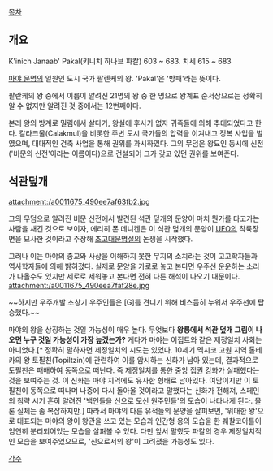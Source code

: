 [[목차]]
== 개요 ==
K'inich Janaab' Pakal(키니치 하나브 파칼)
603 ~ 683. 치세 615 ~ 683

[[마야 문명]]의 일원인 도시 국가 팔렌케의 왕. 'Pakal'은 '방패'라는 뜻이다.

팔란케의 왕 중에서 이름이 알려진 21명의 왕 중 한 명으로 왕계표 순서상으로는 정확히 알 수 없지만 알려진 것 중에서는 12번째이다.

본래 왕의 방계로 밀림에서 살다가, 왕실에 후사가 없자 귀족들에 의해 추대되었다고 한다. 칼라크물(Calakmul)을 비롯한 주변 도시 국가들의 압력을 이겨내고 정복 사업을 벌였으며, 대대적인 건축 사업을 통해 권위를 과시하였다. 그의 무덤은 왕묘인 동시에 신전('비문의 신전'이라는 이름이다)으로 건설되어 그가 갖고 있던 권위를 보여준다.

== 석관덮개 ==
attachment:/a0011675_490ee7af63fb2.jpg

그의 무덤으로 알려진 비문 신전에서 발견된 석관 덮개의 문양이 마치 뭔가를 타고가는 사람을 새긴 것으로 보이자, 에리히 폰 데니켄은 이 석관 덮개의 문양이 [[UFO]]의 착륙장면을 묘사한 것이라고 주장해 [[초고대문명설]]의 논쟁을 시작했다.

그러나 이는 마야의 종교와 사상을 이해하지 못한 무지의 소치라는 것이 고고학자들과 역사학자들에 의해 밝혀졌다. 실제로 문양을 가로로 놓고 본다면 우주선 운운하는 소리가 나올수도 있지만 세로로 세워놓고 본다면 전혀 다른 해석이 나오기 때문이다. 
attachment:/a0011675_490eea7faf28e.jpg

~~하지만 우주개발 초창기 우주인들은 [G]를 견디기 위해 비스듬히 누워서 우주선에 탑승했다.~~

마야의 왕을 상징하는 것일 가능성이 매우 높다. 무엇보다 '''왕릉에서 석관 덮개 그림이 나오면 누구 것일 가능성이 가장 높겠는가?''' 게다가 마야는 이집트와 같은 제정일치 사회는 아니었다.[* 정확히 말하자면 제정일치의 시도는 있었다. 10세기 멕시코 고원 지역 톨테카의 왕 토필친(Topiltzin)에 관련하여 이를 암시하는 신화가 남아 있는데, 결과적으로 토필친은 패배하여 동쪽으로 떠난다. 즉 제정일치를 통한 중앙 집권 강화가 실패했다는 것을 보여주는 것. 이 신화는 마야 지역에도 유사한 형태로 남아있다. 여담이지만 이 토필친이 동쪽으로 떠나며 나중에 다시 돌아올 것이라고 말했다는 신화가 전해져, 스페인의 침략 시기 흔히 알려진 '백인들을 신으로 모신 원주민들'의 모습이 나타나게 된다. 물론 실체는 좀 복잡하지만.] 따라서 마야의 다른 유적들의 문양을 살펴보면, '위대한 왕'으로 대표되는 마야의 왕이 왕관을 쓰고 있는 모습과 인간형 용의 모습을 한 퀘찰코아틀이 엄연히 분리되어있는 모습을 살펴볼 수 있다. 다만 앞서 말했듯 파칼의 경우 제정일치적인 모습을 보여주었으므로, '신으로서의 왕'이 그려졌을 가능성도 있다.

[[각주]]

